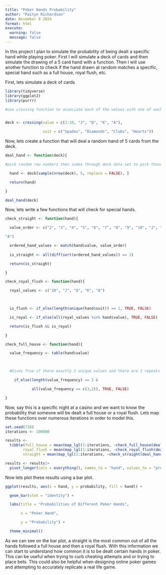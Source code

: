 ```yaml
---
title: "Poker Hands Probability"
author: "Paityn Richardson"
date: November 8 2024
format: html
execute: 
  warning: false
  message: false
---
```


In this project I plan to simulate the probability of being dealt a specific hand while playing poker. First I will simulate a deck of cards and then simulate the drawing of a 5 card hand with a function. Then I will use another function to check if the hand drawn at random matches a specific, special hand such as a full house, royal flush, etc.

First, lets simulate a deck of cards

```r
library(tidyverse)
library(ggplot2)
library(purrr)

#use crossing function to associate each of the values with one of each of the suits 


deck <- crossing(value = c(2:10, "J", "Q", "K", "A"),

                 suit = c("Spades", "Diamonds", "Clubs", "Hearts"))
```

Now, lets create a function that will deal a random hand of 5 cards from the deck.

```r
deal_hand <- function(deck){

#pick random row numbers then index through deck data set to pick those specific rows 

  hand <- deck[sample(nrow(deck), 5, replace = FALSE), ]

  return(hand)

}

deal_hand(deck)
```

Now, lets write a few functions that will check for special hands.

```r
check_straight <- function(hand){

  value_order <- c("2", "3", "4", "5", "6", "7", "8", "9", "10", "J", "Q", "K", 

"A")

  ordered_hand_values <- match(hand$value, value_order)
  
  is_straight <- all(diff(sort(ordered_hand_values)) == 1)

  return(is_straight)

}

check_royal_flush <- function(hand){

  royal_values <- c("10", "J", "Q", "K", "A")

  

  is_flush <- if_else(length(unique(hand$suit)) == 1, TRUE, FALSE)

  is_royal <- if_else(all(royal_values %in% hand$value), TRUE, FALSE)

  return(is_flush && is_royal)

}

check_full_house <- function(hand){

  value_frequency <- table(hand$value)

  

  #Gives True if there exactly 2 unique values and there are 3 repeats of the first value and 2 repeats of the second

    if_else(length(value_frequency) == 2 &

            all(value_frequency == c(3,2)), TRUE, FALSE)

}

```

Now, say this is a specific night at a casino and we want to know the probability that someone will be dealt a full house or a royal flush. Lets map these functions over numerous iterations in order to model this.

```r
set.seed(738)
iterations <- 100000

results <- 
  tibble(full_house = mean(map_lgl(1:iterations, ~check_full_house(deal_hand(deck)))),
        royal_flush = mean(map_lgl(1:iterations, ~check_royal_flush(deal_hand(deck)))),
        straight = mean(map_lgl(1:iterations, ~check_straight(deal_hand(deck)))))

results <- results|>
  pivot_longer(cols = everything(), names_to = "hand", values_to = "probability")
```

Now lets plot these results using a bar plot.

```r
ggplot(results, aes(x = hand, y = probability, fill = hand)) +

  geom_bar(stat = "identity") +

  labs(title = "Probabilities of Different Poker Hands",

       x = "Poker Hand",

       y = "Probability") +

  theme_minimal()

```

As we can see on the bar plot, a straight is the most common out of all the hands followed a full house and then a royal flush. With this information we can start to understand how common it is to be dealt certain hands in poker. This can be useful when trying to curb cheating attempts and or trying to place bets. This could also be helpful when designing online poker games and attempting to accurately replicate a real life game.
